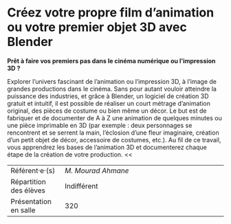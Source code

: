 # Créez votre propre film d’animation ou votre premier objet 3D avec Blender

**Prêt à faire vos premiers pas dans le cinéma numérique ou l'impression
3D ?**

Explorer l'univers fascinant de l'animation ou l'impression 3D, à
l'image de grandes productions dans le cinéma. Sans pour autant vouloir
atteindre la puissance des industries, et grâce à Blender, un logiciel
de création 3D gratuit et intuitif, il est possible de réaliser un court
métrage d'animation original, des pièces de costume ou bien même un
décor. Le but est de fabriquer et de documenter de A à Z une animation
de quelques minutes ou une pièce imprimable en 3D (par exemple : deux
personnages se rencontrent et se serrent la main, l'éclosion d'une
fleur imaginaire, création d'un petit objet de décor, accessoire de
costumes, etc.). Au fil de ce travail, vous apprendrez les bases de
l'animation 3D et documenterez chaque étape de la création de votre
production. << 

::: {.small data-latex=""}
|                        |                                            |
| :------------- | :----------------------------------------- |
| Référent·e·(s)         | _M. Mourad Ahmane_                              |
| Répartition des élèves | Indifférent                                |
| Présentation en salle  | 320                                  |
:::